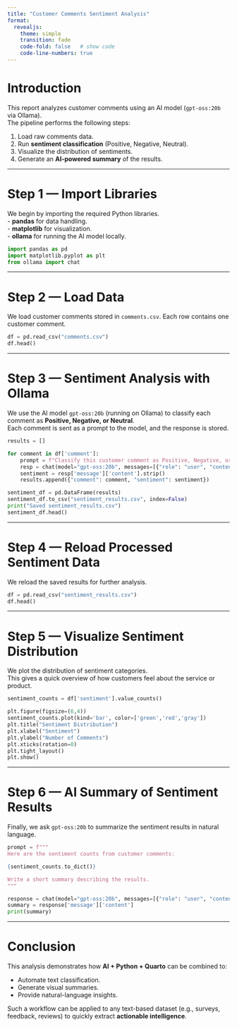 ```yaml
---
title: "Customer Comments Sentiment Analysis"
format: 
  revealjs:
    theme: simple
    transition: fade
    code-fold: false   # show code
    code-line-numbers: true
---
```



# Introduction

This report analyzes customer comments using an AI model (`gpt-oss:20b` via Ollama).  
The pipeline performs the following steps:

1. Load raw comments data.  
2. Run **sentiment classification** (Positive, Negative, Neutral).  
3. Visualize the distribution of sentiments.  
4. Generate an **AI-powered summary** of the results.  

---

# Step 1 — Import Libraries

We begin by importing the required Python libraries.  
- **pandas** for data handling.  
- **matplotlib** for visualization.  
- **ollama** for running the AI model locally.  

```python
import pandas as pd
import matplotlib.pyplot as plt
from ollama import chat
```

---

# Step 2 — Load Data

We load customer comments stored in `comments.csv`. Each row contains one customer comment.  

```python
df = pd.read_csv("comments.csv")
df.head()
```

---

# Step 3 — Sentiment Analysis with Ollama

We use the AI model `gpt-oss:20b` (running on Ollama) to classify each comment as **Positive, Negative, or Neutral**.  
Each comment is sent as a prompt to the model, and the response is stored.  

```python
results = []

for comment in df['comment']:
    prompt = f"Classify this customer comment as Positive, Negative, or Neutral:\n\n{comment}"
    resp = chat(model="gpt-oss:20b", messages=[{"role": "user", "content": prompt}])
    sentiment = resp['message']['content'].strip()
    results.append({"comment": comment, "sentiment": sentiment})

sentiment_df = pd.DataFrame(results)
sentiment_df.to_csv("sentiment_results.csv", index=False)
print("Saved sentiment_results.csv")
sentiment_df.head()
```

---

# Step 4 — Reload Processed Sentiment Data

We reload the saved results for further analysis.  

```python
df = pd.read_csv("sentiment_results.csv")
df.head()
```

---

# Step 5 — Visualize Sentiment Distribution

We plot the distribution of sentiment categories.  
This gives a quick overview of how customers feel about the service or product.  

```python
sentiment_counts = df['sentiment'].value_counts()

plt.figure(figsize=(6,4))
sentiment_counts.plot(kind='bar', color=['green','red','gray'])
plt.title("Sentiment Distribution")
plt.xlabel("Sentiment")
plt.ylabel("Number of Comments")
plt.xticks(rotation=0)
plt.tight_layout()
plt.show()
```

---

# Step 6 — AI Summary of Sentiment Results

Finally, we ask `gpt-oss:20b` to summarize the sentiment results in natural language.  

```python
prompt = f"""
Here are the sentiment counts from customer comments:

{sentiment_counts.to_dict()}

Write a short summary describing the results.
"""

response = chat(model="gpt-oss:20b", messages=[{"role": "user", "content": prompt}])
summary = response['message']['content']
print(summary)
```

---

# Conclusion

This analysis demonstrates how **AI + Python + Quarto** can be combined to:  

- Automate text classification.  
- Generate visual summaries.  
- Provide natural-language insights.  

Such a workflow can be applied to any text-based dataset (e.g., surveys, feedback, reviews) to quickly extract **actionable intelligence**.  
